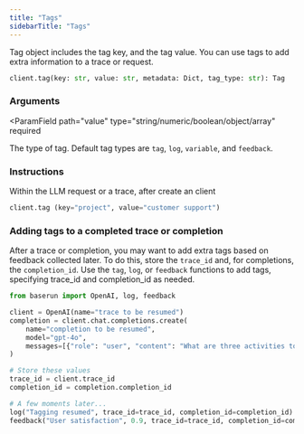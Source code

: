 ```yaml
---
title: "Tags"
sidebarTitle: "Tags"
---
```


Tag object includes the tag key, and the tag value. You can use tags to add extra information to a trace or request.

```python
client.tag(key: str, value: str, metadata: Dict, tag_type: str): Tag
```

### Arguments

<ParamField path="key" type="string" required></ParamField>
<ParamField
  path="value"
  type="string/numeric/boolean/object/array"
  required
></ParamField>
<ParamField path="metadata" type="object"></ParamField>
<ParamField path="tag_type" type="string">
  The type of tag. Default tag types are `tag`, `log`, `variable`, and
  `feedback`.
</ParamField>

### Instructions

Within the LLM request or a trace, after create an client

```python
client.tag (key="project", value="customer support")
```

### Adding tags to a completed trace or completion

After a trace or completion, you may want to add extra tags based on feedback collected later. To do this, store the <code>trace_id</code> and, for completions, the <code>completion_id</code>. Use the <code>tag</code>, <code>log</code>, or <code>feedback</code> functions to add tags, specifying trace_id and completion_id as needed.

```python
from baserun import OpenAI, log, feedback

client = OpenAI(name="trace to be resumed")
completion = client.chat.completions.create(
    name="completion to be resumed",
    model="gpt-4o",
    messages=[{"role": "user", "content": "What are three activities to do in Paris?"}],
)

# Store these values
trace_id = client.trace_id
completion_id = completion.completion_id

# A few moments later...
log("Tagging resumed", trace_id=trace_id, completion_id=completion_id)
feedback("User satisfaction", 0.9, trace_id=trace_id, completion_id=completion_id)
```
